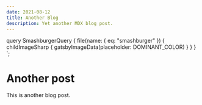```yaml
---
date: 2021-08-12
title: Another Blog
description: Yet another MDX blog post.
---
```



  query SmashburgerQuery {
    file(name: { eq: "smashburger" }) {
      childImageSharp {
        gatsbyImageData(placeholder: DOMINANT_COLOR)
      }
    }
  }
`;

# Another post

<GatsbyImage
  image={getImage(props.data.file)}
  alt="a smashburger on a plate with french fries in the foreground."
/>

This is another blog post.
